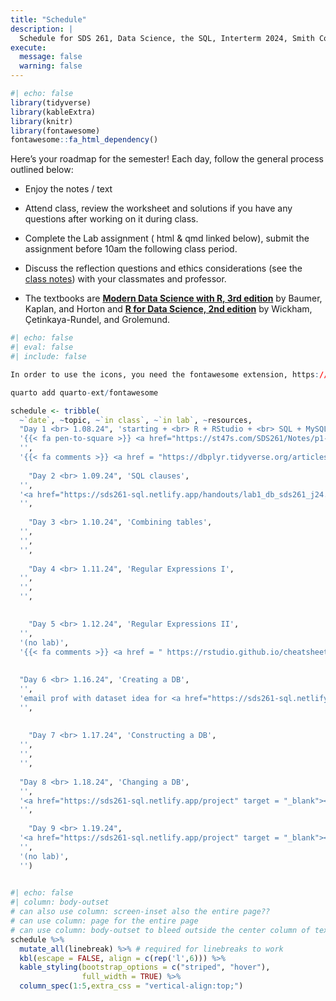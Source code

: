 ```yaml
---
title: "Schedule"
description: |
  Schedule for SDS 261, Data Science, the SQL, Interterm 2024, Smith College
execute: 
  message: false
  warning: false
---
```


```r
#| echo: false
library(tidyverse)
library(kableExtra)
library(knitr)
library(fontawesome)
fontawesome::fa_html_dependency()
```

Here's your roadmap for the semester! Each day, follow the general process outlined below:

-   Enjoy the notes / text <i class="fas fa-book-open"></i>

-   Attend class, review the <i class="fas fa-pencil-alt"></i> worksheet and solutions if you have any questions after working on it during class.

-   Complete the Lab assignment (<i class="fa-solid fa-code"></i> html & <i class="fa-brands fa-r-project"></i> qmd linked below), <i class="fa-solid fa-paper-plane"></i> submit the assignment before 10am the following class period.

-   Discuss the reflection questions <i class="fas fa-lightbulb"></i> and ethics considerations <i class="fas fa-balance-scale"></i> (see the <a href = "https://st47s.com/SDS261/Notes/" target = "_blank"><i class="fas fa-book-open"></i> class notes</a>) with your classmates and professor.

-   The textbooks are <b> <a href = "https://mdsr-book.github.io/mdsr3e/" target = "_blank">Modern Data Science with R, 3rd edition</a></b> by Baumer, Kaplan, and Horton and <b> <a href = "https://r4ds.hadley.nz/" target = "_blank">R for Data Science, 2nd edition</a></b> by Wickham, Çetinkaya-Rundel, and Grolemund.

```r
#| echo: false
#| eval: false
#| include: false

In order to use the icons, you need the fontawesome extension, https://github.com/quarto-ext/fontawesome

quarto add quarto-ext/fontawesome
```


```r
schedule <- tribble(
  ~`date`, ~topic, ~`in class`, ~`in lab`, ~resources,
  "Day 1 <br> 1.08.24", 'starting + <br> R + RStudio + <br> SQL + MySQL', 
  '{{< fa pen-to-square >}} <a href="https://st47s.com/SDS261/Notes/p1-intro-to-sql.html" target = "_blank">Introduction</a> <br> <i class="fas fa-book-open"></i> {{< fa book-open >}} <a href="https://mdsr-book.github.io/mdsr3e/15-sqlI.html#sec-dplyr-sql" target = "_blank"> MDSR3 15.1</a> <br> {{< fa book-open >}} <a href="https://r4ds.hadley.nz/databases.html#database-basics" target = "_blank"> RDS2 21.2</a> <br> {{< fa desktop >}} <a href="https://sds261-sql.netlify.app/slides/2024-01-08-db.html" target = "_blank"> What is a DB?</a> <br> {{< fa pencil >}} <a href="https://sds261-sql.netlify.app/handouts/ws1_sds261_j24.pdf" target = "_blank">WS 1</a>',
  '',
  '{{< fa comments >}} <a href = "https://dbplyr.tidyverse.org/articles/dbplyr.html" target = "_blank"><b>dbplyr</b> package</a>',
  
    "Day 2 <br> 1.09.24", 'SQL clauses',
  '',
  '<a href="https://sds261-sql.netlify.app/handouts/lab1_db_sds261_j24.html" target = "_blank"><i class="fas fa-desktop"></i> Lab1-DB-html</a> <br> <a href="https://sds261-sql.netlify.app/handouts/lab1_db_sds261_j24.qmd" target = "_blank"><i class="fas fa-desktop"></i> Lab1-DB-qmd</a>',
  '',
  
    "Day 3 <br> 1.10.24", 'Combining tables',
  '',
  '',
  '',
  
    "Day 4 <br> 1.11.24", 'Regular Expressions I',
  '',
  '',
  '',

  
    "Day 5 <br> 1.12.24", 'Regular Expressions II',
  '',
  '(no lab)',
  '{{< fa comments >}} <a href = " https://rstudio.github.io/cheatsheets/html/strings.html" target = "_blank">reg expr cheat sheet</a>',
 
  
  "Day 6 <br> 1.16.24", 'Creating a DB',
  '',
  'email prof with dataset idea for <a href="https://sds261-sql.netlify.app/project" target = "_blank"><i class="fas fa-pencil-alt"></i>project</a>',
  '',
  
  
    "Day 7 <br> 1.17.24", 'Constructing a DB',
  '',
  '',
  '',
  
  "Day 8 <br> 1.18.24", 'Changing a DB',
  '',
  '<a href="https://sds261-sql.netlify.app/project" target = "_blank"><i class="fas fa-pencil-alt"></i> Project</a>',
  '',  
  
    "Day 9 <br> 1.19.24", 
  '<a href="https://sds261-sql.netlify.app/project" target = "_blank"><i class="fas fa-pencil-alt"></i> Project</a>', 
  '',
  '(no lab)',
  '') 
  
```



```r
#| echo: false
#| column: body-outset
# can also use column: screen-inset also the entire page??
# can use column: page for the entire page
# can use column: body-outset to bleed outside the center column of text
schedule %>% 
  mutate_all(linebreak) %>% # required for linebreaks to work
  kbl(escape = FALSE, align = c(rep('l',6))) %>%
  kable_styling(bootstrap_options = c("striped", "hover"),
                full_width = TRUE) %>%
  column_spec(1:5,extra_css = "vertical-align:top;")
```





